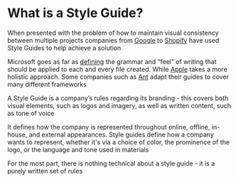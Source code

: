 
<Meta title="docs 📚/1. What/About Style Guides" />

# What is a Style Guide?

When presented with the problem of how to maintain visual consistency between multiple projects companies from <a target="_blank" href="https://material.io/components">Google</a> to <a target="_blank" href="https://polaris.shopify.com/components/get-started">Shopify</a> have used Style Guides to help achieve a solution

Microsoft goes as far as <a target="_blank" href="https://docs.microsoft.com/en-us/style-guide/welcome/">defining</a> the grammar and &ldquo;feel&rdquo; of writing that should be applied to each and every file created. While <a target="_blank" href="https://developer.apple.com/design/human-interface-guidelines/">Apple</a> takes a more holistic approach. Some companies such as <a target="_blank" href="https://ant.design/">Ant</a> adapt their guides to cover many different frameworks

A Style Guide is a company&rsquo;s rules regarding its branding - this covers both visual elements, such as logos and imagery, as well as written content, such as tone of voice

It defines how the company is represented throughout online, offline, in-house, and external appearances. Style guides define how a company wants to represent, whether it's via a choice of color, the prominence of the logo, or the language and tone used in materials

For the most part, there is nothing technical about a style guide - it is a purely written set of rules
